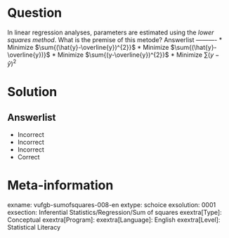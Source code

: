 Question
========

In linear regression analyses, parameters are estimated using the *lower squares method*. What is the premise of this metode? 
Answerlist
----------
* Minimize $\sum{(\hat{y}-\overline{y})^{2}}$
* Minimize $\sum{(\hat{y}-\overline{y})}$
* Minimize $\sum{(y-\overline{y})^{2}}$
* Minimize $\sum{(y-\hat{y})^{2}}$

Solution
========

Answerlist
----------
* Incorrect
* Incorrect
* Incorrect
* Correct

Meta-information
================
exname: vufgb-sumofsquares-008-en
extype: schoice
exsolution: 0001
exsection: Inferential Statistics/Regression/Sum of squares
exextra[Type]: Conceptual
exextra[Program]: 
exextra[Language]: English
exextra[Level]: Statistical Literacy
